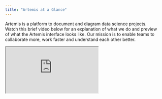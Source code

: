 ```yaml
---
title: "Artemis at a Glance"
---
```

Artemis is a platform to document and diagram data science projects. Watch this brief video below for an explanation of what we do and preview of what the Artemis interface looks like. Our mission is to enable teams to collaborate more, work faster and understand each other better.

<iframe src="https://supademo.com/demo/flhu6NdZOGUOquMG_l7hi" style={{"width":"719px","height":"500px","border":"none"}}></iframe>
